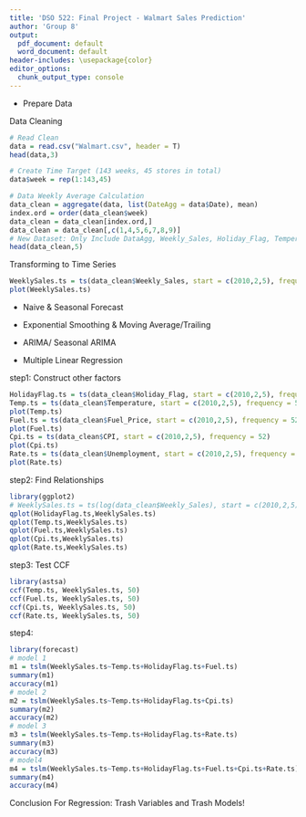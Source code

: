 ```yaml
---
title: 'DSO 522: Final Project - Walmart Sales Prediction'
author: 'Group 8'
output:
  pdf_document: default
  word_document: default
header-includes: \usepackage{color}
editor_options: 
  chunk_output_type: console
---
```


- Prepare Data

Data Cleaning
```r
# Read Clean
data = read.csv("Walmart.csv", header = T)
head(data,3)

# Create Time Target (143 weeks, 45 stores in total)
data$week = rep(1:143,45)

# Data Weekly Average Calculation
data_clean = aggregate(data, list(DateAgg = data$Date), mean)
index.ord = order(data_clean$week)
data_clean = data_clean[index.ord,]
data_clean = data_clean[,c(1,4,5,6,7,8,9)]
# New Dataset: Only Include DataAgg, Weekly_Sales, Holiday_Flag, Temperature, Fuel_Price, CPI, Unemployment
head(data_clean,5)
```

Transforming to Time Series
```r
WeeklySales.ts = ts(data_clean$Weekly_Sales, start = c(2010,2,5), frequency = 52)
plot(WeeklySales.ts)
```


- Naive & Seasonal Forecast

- Exponential Smoothing & Moving Average/Trailing

- ARIMA/ Seasonal ARIMA

- Multiple Linear Regression

step1: Construct other factors
```r
HolidayFlag.ts = ts(data_clean$Holiday_Flag, start = c(2010,2,5), frequency = 52)
Temp.ts = ts(data_clean$Temperature, start = c(2010,2,5), frequency = 52)
plot(Temp.ts)
Fuel.ts = ts(data_clean$Fuel_Price, start = c(2010,2,5), frequency = 52)
plot(Fuel.ts)
Cpi.ts = ts(data_clean$CPI, start = c(2010,2,5), frequency = 52)
plot(Cpi.ts)
Rate.ts = ts(data_clean$Unemployment, start = c(2010,2,5), frequency = 52)
plot(Rate.ts)
```

step2: Find Relationships
```r
library(ggplot2)
# WeeklySales.ts = ts(log(data_clean$Weekly_Sales), start = c(2010,2,5), frequency = 52)
qplot(HolidayFlag.ts,WeeklySales.ts)
qplot(Temp.ts,WeeklySales.ts)
qplot(Fuel.ts,WeeklySales.ts)
qplot(Cpi.ts,WeeklySales.ts)
qplot(Rate.ts,WeeklySales.ts)
```

step3: Test CCF
```r
library(astsa)
ccf(Temp.ts, WeeklySales.ts, 50)
ccf(Fuel.ts, WeeklySales.ts, 50)
ccf(Cpi.ts, WeeklySales.ts, 50)
ccf(Rate.ts, WeeklySales.ts, 50)
```

step4: 
```r
library(forecast)
# model 1
m1 = tslm(WeeklySales.ts~Temp.ts+HolidayFlag.ts+Fuel.ts)
summary(m1)
accuracy(m1)
# model 2
m2 = tslm(WeeklySales.ts~Temp.ts+HolidayFlag.ts+Cpi.ts)
summary(m2)
accuracy(m2)
# model 3
m3 = tslm(WeeklySales.ts~Temp.ts+HolidayFlag.ts+Rate.ts)
summary(m3)
accuracy(m3)
# model4
m4 = tslm(WeeklySales.ts~Temp.ts+HolidayFlag.ts+Fuel.ts+Cpi.ts+Rate.ts)
summary(m4)
accuracy(m4)
```
Conclusion For Regression: Trash Variables and Trash Models!

